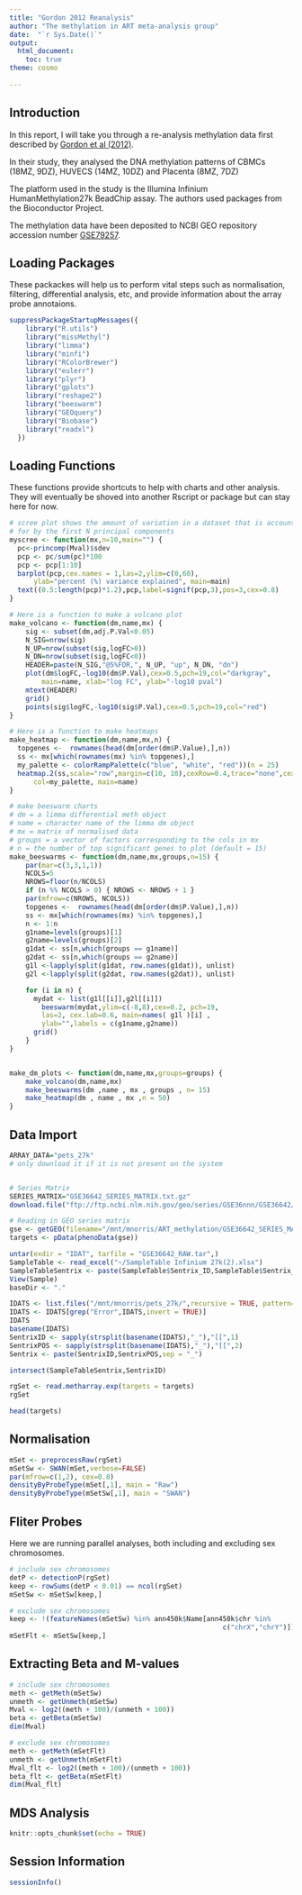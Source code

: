 ```yaml
---
title: "Gordon 2012 Reanalysis"
author: "The methylation in ART meta-analysis group"
date:  "`r Sys.Date()`"
output: 
  html_document:
    toc: true
theme: cosmo
    
---
```

## Introduction

In this report, I will take you through a re-analysis methylation data first described by [Gordon et al (2012)](https://genome.cshlp.org/content/early/2012/07/05/gr.136598.111).

In their study, they analysed the DNA methylation patterns of CBMCs (18MZ, 9DZ), HUVECS (14MZ, 10DZ) and Placenta (8MZ, 7DZ)

The platform used in the study is the Illumina Infinium HumanMethylation27k BeadChip assay.
The authors used packages from the Bioconductor Project.

The methylation data have been deposited to NCBI GEO repository accession number 
[GSE79257](https://www.ncbi.nlm.nih.gov/geo/query/acc.cgi?acc=GSE79257).

## Loading Packages
These packackes will help us to perform vital steps such as normalisation, filtering, differential analysis, etc, and provide information about the array probe annotaions.

```r
suppressPackageStartupMessages({
    library("R.utils")
    library("missMethyl")
    library("limma")
    library("minfi")
    library("RColorBrewer")
    library("eulerr")
    library("plyr")
    library("gplots")
    library("reshape2")
    library("beeswarm")
    library("GEOquery")
    library("Biobase")
    library("readxl")
  })
```

## Loading Functions
These functions provide shortcuts to help with charts and other analysis. They will eventually be shoved into another Rscript or package but can stay here for now.
```r
# scree plot shows the amount of variation in a dataset that is accounted
# for by the first N principal components
myscree <- function(mx,n=10,main="") {
  pc<-princomp(Mval)$sdev
  pcp <- pc/sum(pc)*100
  pcp <- pcp[1:10]
  barplot(pcp,cex.names = 1,las=2,ylim=c(0,60),
      ylab="percent (%) variance explained", main=main)
  text((0.5:length(pcp)*1.2),pcp,label=signif(pcp,3),pos=3,cex=0.8)
}

# Here is a function to make a volcano plot
make_volcano <- function(dm,name,mx) {
    sig <- subset(dm,adj.P.Val<0.05)
    N_SIG=nrow(sig)
    N_UP=nrow(subset(sig,logFC>0))
    N_DN=nrow(subset(sig,logFC<0))
    HEADER=paste(N_SIG,"@5%FDR,", N_UP, "up", N_DN, "dn")
    plot(dm$logFC,-log10(dm$P.Val),cex=0.5,pch=19,col="darkgray",
        main=name, xlab="log FC", ylab="-log10 pval")
    mtext(HEADER)
    grid()
    points(sig$logFC,-log10(sig$P.Val),cex=0.5,pch=19,col="red")
}

# Here is a function to make heatmaps 
make_heatmap <- function(dm,name,mx,n) {
  topgenes <-  rownames(head(dm[order(dm$P.Value),],n))
  ss <- mx[which(rownames(mx) %in% topgenes),]
  my_palette <- colorRampPalette(c("blue", "white", "red"))(n = 25)
  heatmap.2(ss,scale="row",margin=c(10, 10),cexRow=0.4,trace="none",cexCol=0.4,
      col=my_palette, main=name)
}

# make beeswarm charts
# dm = a limma differential meth object
# name = character name of the limma dm object
# mx = matrix of normalised data
# groups = a vector of factors corresponding to the cols in mx
# n = the number of top significant genes to plot (default = 15) 
make_beeswarms <- function(dm,name,mx,groups,n=15) {
    par(mar=c(3,3,1,1))
    NCOLS=5
    NROWS=floor(n/NCOLS)
    if (n %% NCOLS > 0) { NROWS <- NROWS + 1 }
    par(mfrow=c(NROWS, NCOLS))
    topgenes <-  rownames(head(dm[order(dm$P.Value),],n))
    ss <- mx[which(rownames(mx) %in% topgenes),]
    n <- 1:n
    g1name=levels(groups)[1]
    g2name=levels(groups)[2]
    g1dat <- ss[n,which(groups == g1name)]
    g2dat <- ss[n,which(groups == g2name)]
    g1l <-lapply(split(g1dat, row.names(g1dat)), unlist)
    g2l <-lapply(split(g2dat, row.names(g2dat)), unlist)

    for (i in n) {
      mydat <- list(g1l[[i]],g2l[[i]])
        beeswarm(mydat,ylim=c(-8,8),cex=0.2, pch=19,
        las=2, cex.lab=0.6, main=names( g1l )[i] , 
        ylab="",labels = c(g1name,g2name))
      grid()
    }
}


make_dm_plots <- function(dm,name,mx,groups=groups) {
    make_volcano(dm,name,mx)
    make_beeswarms(dm ,name , mx , groups , n= 15)
    make_heatmap(dm , name , mx ,n = 50)
} 
```


## Data Import

```r

ARRAY_DATA="pets_27k" 
# only download it if it is not present on the system


# Series Matrix
SERIES_MATRIX="GSE36642_SERIES_MATRIX.txt.gz"
download.file("ftp://ftp.ncbi.nlm.nih.gov/geo/series/GSE36nnn/GSE36642/matrix/GSE36642_series_matrix.txt.gz",destfile=SERIES_MATRIX)

# Reading in GEO series matrix
gse <- getGEO(filename="/mnt/mnorris/ART_methylation/GSE36642_SERIES_MATRIX.txt.gz")
targets <- pData(phenoData(gse))

untar(exdir = "IDAT", tarfile = "GSE36642_RAW.tar",)
SampleTable <- read_excel("~/SampleTable Infinium 27k(2).xlsx")
SampleTableSentrix <- paste(SampleTable$Sentrix_ID,SampleTable$Sentrix_Position, sep = "_")
View(Sample)
baseDir <- "."

IDATS <- list.files("/mnt/mnorris/pets_27k/",recursive = TRUE, pattern="idat") 
IDATS <- IDATS[grep("Error",IDATS,invert = TRUE)] 
IDATS
basename(IDATS)
SentrixID <- sapply(strsplit(basename(IDATS),"_"),"[[",1) 
SentrixPOS <- sapply(strsplit(basename(IDATS),"_"),"[[",2) 
Sentrix <- paste(SentrixID,SentrixPOS,sep = "_")

intersect(SampleTableSentrix,SentrixID)

rgSet <- read.metharray.exp(targets = targets)
rgSet

head(targets)
```

## Normalisation
```r
mSet <- preprocessRaw(rgSet)
mSetSw <- SWAN(mSet,verbose=FALSE)
par(mfrow=c(1,2), cex=0.8)
densityByProbeType(mSet[,1], main = "Raw")
densityByProbeType(mSetSw[,1], main = "SWAN")
```


## Fliter Probes
Here we are running parallel analyses, both including and excluding sex chromosomes.

```r
# include sex chromosomes
detP <- detectionP(rgSet)
keep <- rowSums(detP < 0.01) == ncol(rgSet)
mSetSw <- mSetSw[keep,]

# exclude sex chromosomes
keep <- !(featureNames(mSetSw) %in% ann450k$Name[ann450k$chr %in% 
                                                     c("chrX","chrY")])
mSetFlt <- mSetSw[keep,]
```

## Extracting Beta and M-values

```r
# include sex chromosomes
meth <- getMeth(mSetSw)
unmeth <- getUnmeth(mSetSw)
Mval <- log2((meth + 100)/(unmeth + 100))
beta <- getBeta(mSetSw)
dim(Mval)

# exclude sex chromosomes
meth <- getMeth(mSetFlt)
unmeth <- getUnmeth(mSetFlt)
Mval_flt <- log2((meth + 100)/(unmeth + 100))
beta_flt <- getBeta(mSetFlt)
dim(Mval_flt)

```

## MDS Analysis

```r
knitr::opts_chunk$set(echo = TRUE)
```


## Session Information

```r

sessionInfo()

```

